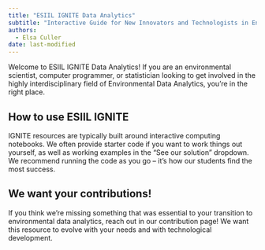 ```yaml
---
title: "ESIIL IGNITE Data Analytics"
subtitle: "Interactive Guide for New Innovators and Technologists in Environmental Data Analytics"
authors:
  - Elsa Culler
date: last-modified
---
```


Welcome to ESIIL IGNITE Data Analytics! If you are an environmental scientist, computer programmer, or statistician looking to get involved in the highly interdisciplinary field of Environmental Data Analytics, you're in the right place.

## How to use ESIIL IGNITE

IGNITE resources are typically built around interactive computing notebooks. We often provide starter code if you want to work things out yourself, as well as working examples in the "See our solution" dropdown. We recommend running the code as you go -- it's how our students find the most success.

## We want your contributions!

If you think we're missing something that was essential to your transition to environmental data analytics, reach out in our contribution page! We want this resource to evolve with your needs and with technological development.
